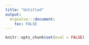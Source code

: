 ```yaml
---
title: "Untitled"
output: 
  mrgsolve:::document: 
    toc: FALSE
---
```


```R
knitr::opts_chunk$set(eval = FALSE)
```

```set

```

```param

```

```cmt

```

```des

```

```error

```

